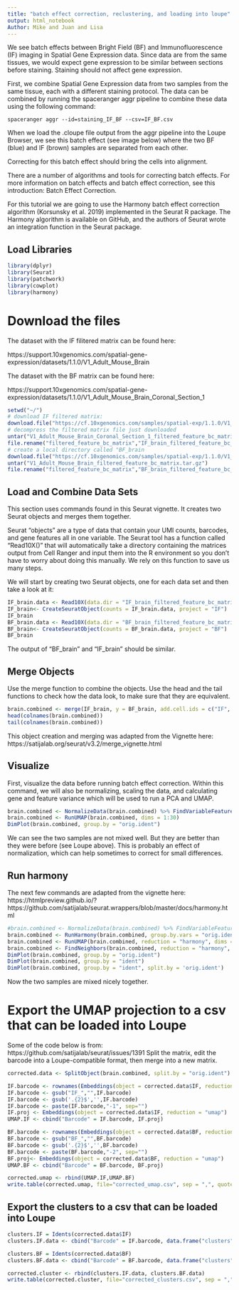 ```yaml
---
title: "batch effect correction, reclustering, and loading into loupe"
output: html_notebook
Author: Mike and Juan and Lisa
---
```


We see batch effects between Bright Field (BF) and Immunofluorescence (IF) imaging in Spatial Gene Expression data. Since data are from the same tissues, we would expect gene expression to be similar between sections before staining. Staining should not affect gene expression.

First, we combine Spatial Gene Expression data from two samples from the same tissue, each with a different staining protocol. The data can be combined by running the spaceranger aggr pipeline to combine these data using the following command:

```
spaceranger aggr --id=staining_IF_BF --csv=IF_BF.csv
```
When we load the .cloupe file output from the aggr pipeline into the Loupe Browser, we see this batch effect (see image below) where the two BF (blue) and IF (brown) samples are separated from each other.

Correcting for this batch effect should bring the cells into alignment.

There are a number of algorithms and tools for correcting batch effects. For more information on batch effects and batch effect correction, see this introduction: Batch Effect Correction.

For this tutorial we are going to use the Harmony batch effect correction algorithm (Korsunsky et al. 2019) implemented in the Seurat R package. The Harmony algorithm is available on GitHub, and the authors of Seurat wrote an integration function in the Seurat package.

##  Load Libraries

```r
library(dplyr)
library(Seurat)
library(patchwork)
library(cowplot)
library(harmony)
```

# Download the files

The dataset with the IF filitered matrix can be found here:

https://support.10xgenomics.com/spatial-gene-expression/datasets/1.1.0/V1_Adult_Mouse_Brain

The dataset with the BF matrix can be found here:

https://support.10xgenomics.com/spatial-gene-expression/datasets/1.1.0/V1_Adult_Mouse_Brain_Coronal_Section_1


```r
setwd("~/")
# download IF filtered matrix:
download.file("https://cf.10xgenomics.com/samples/spatial-exp/1.1.0/V1_Adult_Mouse_Brain_Coronal_Section_1/V1_Adult_Mouse_Brain_Coronal_Section_1_filtered_feature_bc_matrix.tar.gz","V1_Adult_Mouse_Brain_Coronal_Section_1_filtered_feature_bc_matrix.tar.gz")
# decompress the filtered matrix file just downloaded
untar("V1_Adult_Mouse_Brain_Coronal_Section_1_filtered_feature_bc_matrix.tar.gz")
file.rename("filtered_feature_bc_matrix","IF_brain_filtered_feature_bc_matrix")
# create a local directory called "BF_brain
download.file("https://cf.10xgenomics.com/samples/spatial-exp/1.1.0/V1_Adult_Mouse_Brain/V1_Adult_Mouse_Brain_filtered_feature_bc_matrix.tar.gz","V1_Adult_Mouse_Brain_filtered_feature_bc_matrix.tar.gz")
untar("V1_Adult_Mouse_Brain_filtered_feature_bc_matrix.tar.gz")
file.rename("filtered_feature_bc_matrix","BF_brain_filtered_feature_bc_matrix")
```
## Load and Combine Data Sets

This section uses commands found in this Seurat vignette. It creates two Seurat objects and merges them together.

Seurat "objects" are a type of data that contain your UMI counts, barcodes, and gene features all in one variable. The Seurat tool has a function called "Read10X()" that will automatically take a directory containing the matrices output from Cell Ranger and input them into the R environment so you don't have to worry about doing this manually. We rely on this function to save us many steps.

We will start by creating two Seurat objects, one for each data set and then take a look at it:

```r
IF_brain.data <- Read10X(data.dir = "IF_brain_filtered_feature_bc_matrix/")
IF_brain<- CreateSeuratObject(counts = IF_brain.data, project = "IF")
IF_brain
BF_brain.data <- Read10X(data.dir = "BF_brain_filtered_feature_bc_matrix/")
BF_brain<- CreateSeuratObject(counts = BF_brain.data, project = "BF")
BF_brain
```

The output of "BF_brain" and "IF_brain" should be similar.

## Merge Objects

Use the merge function to combine the objects. Use the head and the tail functions to check how the data look, to make sure that they are equivalent.

```r
brain.combined <- merge(IF_brain, y = BF_brain, add.cell.ids = c("IF", "BF"), project = "2brains")
head(colnames(brain.combined))
tail(colnames(brain.combined))
```
This object creation and merging was adapted from the Vignette here: https://satijalab.org/seurat/v3.2/merge_vignette.html

## Visualize

First, visualize the data before running batch effect correction. Within this command, we will also be normalizing, scaling the data, and calculating gene and feature variance which will be used to run a PCA and UMAP.

```r
brain.combined <- NormalizeData(brain.combined) %>% FindVariableFeatures() %>% ScaleData() %>% RunPCA(verbose = FALSE)
brain.combined <- RunUMAP(brain.combined, dims = 1:30)
DimPlot(brain.combined, group.by = "orig.ident")
```
We can see the two samples are not mixed well. But they are better than they were before (see Loupe above). This is probably an effect of normalization, which can help sometimes to correct for small differences.

## Run harmony
The next few commands are adapted from the vignette here: https://htmlpreview.github.io/?https://github.com/satijalab/seurat.wrappers/blob/master/docs/harmony.html
```r
#brain.combined <- NormalizeData(brain.combined) %>% FindVariableFeatures() %>% ScaleData() %>% RunPCA(verbose = FALSE)
brain.combined <- RunHarmony(brain.combined, group.by.vars = "orig.ident")
brain.combined <- RunUMAP(brain.combined, reduction = "harmony", dims = 1:30)
brain.combined <- FindNeighbors(brain.combined, reduction = "harmony", dims = 1:30) %>% FindClusters()
DimPlot(brain.combined, group.by = "orig.ident")
DimPlot(brain.combined, group.by = "ident")
DimPlot(brain.combined, group.by = "ident", split.by = 'orig.ident')
```
Now the two samples are mixed nicely together.

# Export the UMAP projection to a csv that can be loaded into Loupe
Some of the code below is from: https://github.com/satijalab/seurat/issues/1391
Split the matrix, edit the barcode into a Loupe-compatible format, then merge into a new matrix.
```r
corrected.data <- SplitObject(brain.combined, split.by = "orig.ident")

IF.barcode <- rownames(Embeddings(object = corrected.data$IF, reduction = "umap"))
IF.barcode <- gsub("IF_","",IF.barcode)
IF.barcode <- gsub('.{2}$','',IF.barcode)
IF.barcode <- paste(IF.barcode,"-1", sep="")
IF.proj <- Embeddings(object = corrected.data$IF, reduction = "umap")
UMAP.IF <- cbind("Barcode" = IF.barcode, IF.proj)

BF.barcode <- rownames(Embeddings(object = corrected.data$BF, reduction = "umap"))
BF.barcode <- gsub("BF_","",BF.barcode)
BF.barcode <- gsub('.{2}$','',BF.barcode)
BF.barcode <- paste(BF.barcode,"-2", sep="")
BF.proj<- Embeddings(object = corrected.data$BF, reduction = "umap")
UMAP.BF <- cbind("Barcode" = BF.barcode, BF.proj)

corrected.umap <- rbind(UMAP.IF,UMAP.BF)
write.table(corrected.umap, file="corrected_umap.csv", sep = ",", quote = F, row.names = F, col.names = T)
```

## Export the clusters to a csv that can be loaded into Loupe
```r
clusters.IF = Idents(corrected.data$IF)
clusters.IF.data <- cbind("Barcode" = IF.barcode, data.frame("clusters" = clusters.IF))

clusters.BF = Idents(corrected.data$BF)
clusters.BF.data <- cbind("Barcode" = BF.barcode, data.frame("clusters" = clusters.BF))

corrected.cluster <- rbind(clusters.IF.data, clusters.BF.data)
write.table(corrected.cluster, file="corrected_clusters.csv", sep = ",", quote = F, row.names = F, col.names = T)
```

